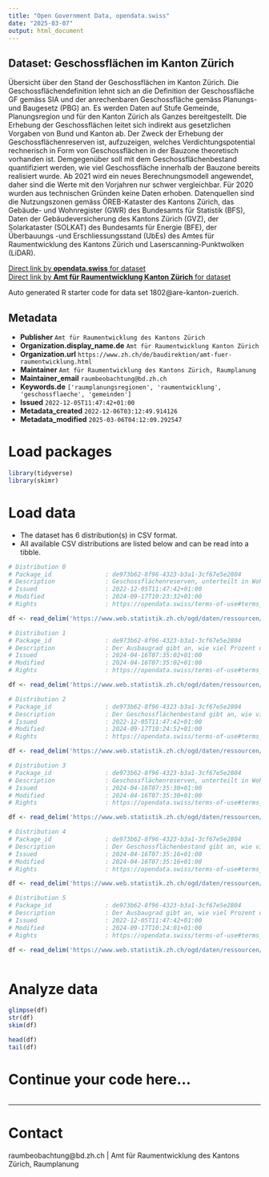 ```yaml
---
title: "Open Government Data, opendata.swiss"
date: "2025-03-07"
output: html_document
---
```


## Dataset: Geschossflächen im Kanton Zürich

Übersicht über den Stand der Geschossflächen im Kanton Zürich. Die Geschossflächendefinition lehnt sich an die Definition der Geschossfläche GF gemäss SIA und der anrechenbaren Geschossfläche gemäss Planungs- und Baugesetz (PBG) an. Es werden Daten auf Stufe Gemeinde, Planungsregion und für den Kanton Zürich als Ganzes bereitgestellt. Die Erhebung der Geschossflächen leitet sich indirekt aus gesetzlichen Vorgaben von Bund und Kanton ab. Der Zweck der Erhebung der Geschossflächenreserven ist, aufzuzeigen, welches Verdichtungspotential rechnerisch in Form von Geschossflächen in der Bauzone theoretisch vorhanden ist. Demgegenüber soll mit dem Geschossflächenbestand quantifiziert werden, wie viel Geschossfläche innerhalb der Bauzone bereits realisiert wurde. Ab 2021 wird ein neues Berechnungsmodell angewendet, daher sind die Werte mit den Vorjahren nur schwer vergleichbar. Für 2020 wurden aus technischen Gründen keine Daten erhoben. Datenquellen sind die Nutzungszonen gemäss ÖREB-Kataster des Kantons Zürich, das Gebäude- und Wohnregister (GWR) des Bundesamts für Statistik (BFS), Daten der Gebäudeversicherung des Kantons Zürich (GVZ), der Solarkataster (SOLKAT) des Bundesamts für Energie (BFE), der Überbauungs -und Erschliessungsstand (UbEs) des Amtes für Raumentwicklung des Kantons Zürich und Laserscanning-Punktwolken (LiDAR). 

[Direct link by **opendata.swiss** for dataset](https://opendata.swiss/de/dataset/geschossflachen-im-kanton-zurich)<br>
[Direct link by **Amt für Raumentwicklung Kanton Zürich** for dataset]()

Auto generated R starter code for data set 1802@are-kanton-zuerich.

## Metadata

- **Publisher** `Amt für Raumentwicklung des Kantons Zürich`
- **Organization.display_name.de** `Amt für Raumentwicklung Kanton Zürich`
- **Organization.url** `https://www.zh.ch/de/baudirektion/amt-fuer-raumentwicklung.html`
- **Maintainer** `Amt für Raumentwicklung des Kantons Zürich, Raumplanung`
- **Maintainer_email** `raumbeobachtung@bd.zh.ch`
- **Keywords.de** `['raumplanungsregionen', 'raumentwicklung', 'geschossflaeche', 'gemeinden']`
- **Issued** `2022-12-05T11:47:42+01:00`
- **Metadata_created** `2022-12-06T03:12:49.914126`
- **Metadata_modified** `2025-03-06T04:12:09.292547`


# Load packages

```r

library(tidyverse)
library(skimr)

```

# Load data

-   The dataset has 6 distribution(s) in CSV format.
-   All available CSV distributions are listed below and can be read into a tibble.

```r

# Distribution 0
# Package_id               : de973b62-8f96-4323-b3a1-3cf67e5e2804
# Description              : Geschossflächenreserven, unterteilt in Wohnzone, Mischzone und Arbeitszone sowie zusätzlich in überbaute und nicht überbaute Bauzone. Mit der Spalte  «GEO_LEVEL_LEVEL» können im Vergleich zur Spalte «BFS_NR» neben den Gemeinden und Städten (3) zusätzlich auch die Regionen (6) und der Kanton Zürich (1) als Ganzes identifiziert werden. Ab 2021 wird das neue Berechnungsmodell angewendet. Für das Jahr 2020 wurde aus technischen Gründen keine Datenerhebung durchgeführt. Allfällige Ausnützungsboni aus den Bau- und Zonenordnungen für die Wohn-, Gewerbe- und Zentrumszonen sind in der Berechnung für das Jahr 2021 berücksichtigt, für die Jahre 2022 und folgende jedoch nicht mehr.
# Issued                   : 2022-12-05T11:47:42+01:00
# Modified                 : 2024-09-17T10:23:32+01:00
# Rights                   : https://opendata.swiss/terms-of-use#terms_by

df <- read_delim('https://www.web.statistik.zh.ch/ogd/daten/ressourcen/KTZH_00001802_00003323.csv')

# Distribution 1
# Package_id               : de973b62-8f96-4323-b3a1-3cf67e5e2804
# Description              : Der Ausbaugrad gibt an, wie viel Prozent der zulässigen Geschossfläche innerhalb der überbauten Bauzone bereits bebaut wurde. Es wird zwischen Wohnzone, Mischzone und Arbeitszone unterschieden. Mit der Spalte «GEO_LEVEL_LEVEL» können neben den Gemeinden und Städten (3) zusätzlich auch die Regionen (6) und der Kanton Zürich (1) als Ganzes identifiziert werden. Es können keine Totale aus den Werten gerechnet werden. Für die Generierung der Daten bis einschliesslich 2019 war das alte Berechnungsmodell im Einsatz.
# Issued                   : 2024-04-16T07:35:02+01:00
# Modified                 : 2024-04-16T07:35:02+01:00
# Rights                   : https://opendata.swiss/terms-of-use#terms_by

df <- read_delim('https://www.web.statistik.zh.ch/ogd/daten/ressourcen/KTZH_00001802_00005247.csv')

# Distribution 2
# Package_id               : de973b62-8f96-4323-b3a1-3cf67e5e2804
# Description              : Der Geschossflächenbestand gibt an, wie viel Geschossfläche innerhalb der Bauzone bereits realisiert wurde. Es wird unterschieden in Wohnzone, Mischzone, Arbeitszone und Zone für öffentliche Bauten. Mit der Spalte «GEO_LEVEL_LEVEL»" können im Vergleich zur Spalte "BFS_NR" neben den Gemeinden und Städten (3) zusätzlich auch die Regionen (6) und den Kanton Zürich (1) als Ganzes identifizieren werden. Ab 2021 wird das neue Berechnungsmodell angewendet. Für das Jahr 2020 wurde aus technischen Gründen keine Datenerhebung durchgeführt.
# Issued                   : 2022-12-05T11:47:42+01:00
# Modified                 : 2024-09-17T10:24:52+01:00
# Rights                   : https://opendata.swiss/terms-of-use#terms_by

df <- read_delim('https://www.web.statistik.zh.ch/ogd/daten/ressourcen/KTZH_00001802_00003321.csv')

# Distribution 3
# Package_id               : de973b62-8f96-4323-b3a1-3cf67e5e2804
# Description              : Geschossflächenreserven, unterteilt in Wohnzone, Mischzone und Arbeitszone sowie zusätzlich in überbaute und nicht überbaute Bauzone. Mit der Spalte  «GEO_LEVEL_LEVEL» können im Vergleich zur Spalte «BFS_NR» neben den Gemeinden und Städten (3) zusätzlich auch die Regionen (6) und der Kanton Zürich (1) als Ganzes identifiziert werden. Für die Generierung der Daten bis einschliesslich 2019 war das alte Berechnungsmodell im Einsatz.
# Issued                   : 2024-04-16T07:35:30+01:00
# Modified                 : 2024-04-16T07:35:30+01:00
# Rights                   : https://opendata.swiss/terms-of-use#terms_by

df <- read_delim('https://www.web.statistik.zh.ch/ogd/daten/ressourcen/KTZH_00001802_00005245.csv')

# Distribution 4
# Package_id               : de973b62-8f96-4323-b3a1-3cf67e5e2804
# Description              : Der Geschossflächenbestand gibt an, wie viel Geschossfläche innerhalb der Bauzone bereits realisiert wurde. Es wird unterschieden in Wohnzone, Mischzone und Arbeitszone. Mit der Spalte «GEO_LEVEL_LEVEL» können im Vergleich zur Spalte "BFS_NR" neben den Gemeinden und Städten (3) zusätzlich auch die Regionen (6) und der Kanton Zürich (1) als Ganzes identifizieren werden. Für die Generierung der Daten bis einschliesslich 2019 war das alte Berechnungsmodell im Einsatz.
# Issued                   : 2024-04-16T07:35:16+01:00
# Modified                 : 2024-04-16T07:35:16+01:00
# Rights                   : https://opendata.swiss/terms-of-use#terms_by

df <- read_delim('https://www.web.statistik.zh.ch/ogd/daten/ressourcen/KTZH_00001802_00005249.csv')

# Distribution 5
# Package_id               : de973b62-8f96-4323-b3a1-3cf67e5e2804
# Description              : Der Ausbaugrad gibt an, wie viel Prozent der zulässigen Geschossfläche innerhalb der überbauten Bauzone bereits bebaut wurde. Es wird zwischen Wohnzone, Mischzone und Arbeitszone unterschieden. Mit der Spalte «GEO_LEVEL_LEVEL»" können im Vergleich zur Spalte "BFS_NR" neben den Gemeinden und Städten (3) zusätzlich auch die Regionen (6) und der Kanton Zürich (1) als Ganzes identifizieren werden. Es können keine Totale aus den Werten gerechnet werden. Ab 2021 wird das neue Berechnungsmodell angewendet. Für das Jahr 2020 wurde aus technischen Gründen keine Datenerhebung durchgeführt.
# Issued                   : 2022-12-05T11:47:42+01:00
# Modified                 : 2024-09-17T10:24:01+01:00
# Rights                   : https://opendata.swiss/terms-of-use#terms_by

df <- read_delim('https://www.web.statistik.zh.ch/ogd/daten/ressourcen/KTZH_00001802_00003325.csv')



```

# Analyze data

```r

glimpse(df)
str(df)
skim(df)

head(df)
tail(df)

```

# Continue your code here...

```r

```

------------------------------------------------------------------------

# Contact

raumbeobachtung@bd.zh.ch | Amt für Raumentwicklung des Kantons Zürich, Raumplanung
